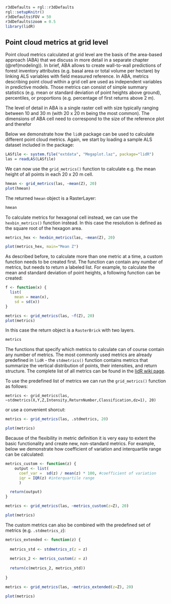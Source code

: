 ```r
r3dDefaults = rgl::r3dDefaults
rgl::setupKnitr()
r3dDefaults$FOV = 50
r3dDefaults$zoom = 0.5
library(lidR)
```



## Point cloud metrics at grid level {#metrics_cell}

Point cloud metrics calculated at grid level are the basis of the area-based approach (ABA) that we discuss in more detail in a separate chapter (\@ref(modeling)). In brief, ABA allows to create wall-to-wall predictions of forest inventory attributes (e.g. basal area or total volume per hectare) by linking ALS variables with field measured reference. In ABA,  metrics describing point cloud within a grid cell are used as independent variables in predictive models. Those metrics can consist of simple summary statistics (e.g. mean or standard deviation of point heights above ground), percentiles, or proportions (e.g. percentage of first returns above 2 m). 

The level of detail in ABA is a single raster cell with size typically ranging between 10 and 30 m (with 20 x 20 m being the most common). The dimensions of ABA cell need to correspond to the size of the reference plot and therefor


Below we demonstrate how the `lidR` package can be used to calculate different point cloud metrics. Again, we start by loading a sample ALS dataset included in the package:

```r
LASfile <- system.file("extdata", "Megaplot.laz", package="lidR")
las = readLAS(LASfile)
```

We can now use the `grid_metrics()` function to calculate e.g. the mean height of all points in each 20 x 20 m cell. 

```r
hmean <- grid_metrics(las, ~mean(Z), 20)
plot(hmean)
```


The returned `hmean` object is a RasterLayer:

```r
hmean
```

To calculate metrics for hexagonal cell instead, we can use the `hexbin_metrics()` function instead. In this case the resolution is defined as the square root of the hexagon area.

```r
metrics_hex <- hexbin_metrics(las, ~mean(Z), 20)

plot(metrics_hex, main="Mean Z")
```


As described before, to calculate more than one metric at a time, a custom function needs to be created first. The function can contain any number of metrics, but needs to return a labeled list. For example, to calculate the mean and standard deviation of point heights, a following function can be created:

```r
f <- function(x) {
  list(
    mean = mean(x), 
    sd = sd(x))
}
```

```r
metrics <- grid_metrics(las, ~f(Z), 20)
plot(metrics)
```

In this case the return object is a `RasterBrick` with two layers.
```r
metrics
```


The functions that specify which metrics to calculate can of course contain any number of metrics. The most commonly used metrics are already predefined in `lidR` - the `stdmetrics()` function contains metrics that summarize the vertical distribution of points, their intensities, and return structure. The complete list of all metrics can be found in the [lidR wiki page]( https://github.com/Jean-Romain/lidR/wiki/stdmetrics).

To use the predefined list of metrics we can run the `grid_metrics()` function as follows:

```
metrics <- grid_metrics(las, ~stdmetrics(X,Y,Z,Intensity,ReturnNumber,Classification,dz=1), 20)
```
or use a convenient shorcut:
```r
metrics <- grid_metrics(las, .stdmetrics, 20)

plot(metrics)
```







Because of the flexibility in metric definition it is very easy to extent the basic functionality and create new, non-standard metrics. For example, below we demonstrate how coefficient of variation and interquartile range can be calculated:


```r

metrics_custom <- function(z) {
    output <- list(
      coef_var =  sd(z) / mean(z) * 100, #coefficient of variation
      iqr = IQR(z) #interquartile range
      )

  return(output)
}

metrics <- grid_metrics(las, ~metrics_custom(z=Z), 20)

plot(metrics)

```


The custom metrics can also be combined with the predefined set of metrics (e.g. `.stdmetrics_z`):

```r
metrics_extended <- function(z) {
  
  metrics_std <- stdmetrics_z(z = z)
  
  metrics_2 <- metrics_custom(z = z)
  
  return(c(metrics_2, metrics_std))
  
}
```

```r
metrics <- grid_metrics(las, ~metrics_extended(z=Z), 20)

plot(metrics)
```



